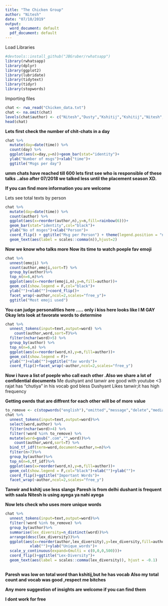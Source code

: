 ```yaml
---
title: "The Chicken Group"
author: "Nitesh"
date: "07/10/2019"
output:
  word_document: default
  pdf_document: default
---
```

Load Libraries
```r
#devtools::install_github("JBGruber/rwhatsapp")
library(rwhatsapp)
library(dplyr)
library(ggplot2)
library(lubridate)
library(tidytext)
library(tidyr)
library(stopwords)
```
Importing files

```r
chat <- rwa_read("Chicken_data.txt")
chat <- na.omit(chat)
levels(chat$author) <- c("Nitesh","Dusty","Kshitij","Kshitij","Nitesh","Paresh","Rajat","Tanwir")
head(chat)
```

**Lets first check the number of chit-chats in a day**

```r
chat %>%
  mutate(day=date(time)) %>%
  count(day) %>%
  ggplot(aes(x=day,y=n))+geom_bar(stat="identity")+
  ylab("Number of msgs")+xlab("time")+
  ggtitle("Msgs per day")

```

**umm chats have reached till 600 lets first see who is responsible of these talks ..also after 07/2018 we talked less until the placement season XD.**

**If you can find more information you are welcome **

Lets see total texts by person

```r
chat %>%
  mutate(day=date(time)) %>%
  count(author) %>%
  ggplot(aes(x=reorder(author,n),y=n,fill=rainbow(6)))+
  geom_bar(stat="identity",col="black")+
  ylab("No of msges")+xlab("Person")+
  coord_flip() + ggtitle("Msg per Person") + theme(legend.position = "none")+
  geom_text(aes(label = scales::comma(n)),hjust=2)
```

**Now we know who talks more** 
**Now its time to watch poeple fav emoji**
```r
chat %>%
  unnest(emoji) %>%
  count(author,emoji,sort=T) %>%
  group_by(author)%>%
  top_n(n=6,n)%>%
  ggplot(aes(x=reorder(emoji,n),y=n,fill=author))+
  geom_col(show.legend = F,col="black")+
  ylab("")+xlab("")+coord_flip()+
  facet_wrap(~author,ncol=2,scales="free_y")+
  ggtitle("Most emoji used")

```

**You can judge personalities here .....**
**only i kiss here looks like I M GAY**
**Okay lets look at favorate words to determine**

```r
chat %>%
  unnest_tokens(input=text,output=word) %>%
    count(author,word,sort=T)%>%
  filter(nchar(word)>5) %>%
  group_by(author) %>%
  top_n(n=6,n) %>%
  ggplot(aes(x=reorder(word,n),y=n,fill=author))+
  geom_col(show.legend = F)+
  ylab("")+xlab("")+ggtitle("fav words")+
  coord_flip()+facet_wrap(~author,ncol=2,scales="free_y")

```

**Now i have a list of poeple who call each other .Also we share a lot of confidential documents**
Me dushyant and tanwir are good with youtube <3
rajat has "chutiya" in his vocab god bless
Dushyant Likes tanwir;it has high frequency

**Getting owrds that are diffrent for each other will be of more value**
```r
to_remove <- c(stopwords("english"),"omitted","message","delete","media","nahi")
chat %>%
  unnest_tokens(input=text,output=word)%>%
  select(word,author) %>%
  filter(nchar(word)>4) %>%
  filter(!word %in% to_remove) %>%
  mutate(word=gsub(".com","",word))%>%
    count(author,word,sort=T) %>%
  bind_tf_idf(term=word,document=author,n=n)%>%
  filter(n>7)%>%
  group_by(author)%>%
  top_n(n=6,tf_idf)%>%
  ggplot(aes(x=reorder(word,n),y=n,fill=author))+
  geom_col(show.legend = F,col="black")+xlab("")+ylab("")+
  coord_flip()+ggtitle("Important Words")+
  facet_wrap(~author,ncol=2,scales="free_y")
```

**Tanwir and kshitj use less slangs**
**Paresh is from delhi**
**dushant is frequent with saala**
**Nitesh is using ayega ya nahi ayega**

**Now lets check who uses more unique words**
```r
chat %>%
  unnest_tokens(input=text,output=word)%>%
  filter(!word %in% to_remove) %>%
  group_by(author)%>%
  summarise(lex_diversity=n_distinct(word))%>%
  arrange(desc(lex_diversity))%>%
  ggplot(aes(x=reorder(author,lex_diversity),y=lex_diversity,fill=author)) + geom_col(show.legend = F,col="black")+
           xlab("")+ylab("Unique_words")+
  scale_y_continuous(expand=(multi = c(0,0,0,500)))+
  coord_flip()+ggtitle("Lex-Diversity")+
  geom_text(aes(label = scales::comma(lex_diversity)), hjust = -0.1)
           
```

**Paresh was low on total word than kshitij,but he has vocab**
**Also my total count and vocab was good ,respect me bitches**

**Any more suggestion of insights are welcome if you can find them**


**I dont work for free**




